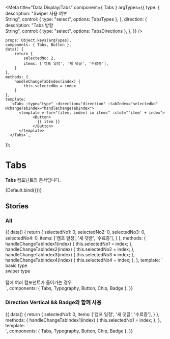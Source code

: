 
<Meta
    title="Data Display/Tabs"
    component={ Tabs }
    argTypes={{
        type: {
            description: "Swiper 사용 여부<br/>String",
            control: {
                type: "select",
                options: TabsTypes
            },
        },
        direction: {
            description: "Tabs 방향<br/>String",
            control: {
                type: "select",
                options: TabsDirections
            },
        },
    }}
/>

    props: Object.keys(argTypes),
    components: { Tabs, Button },
    data() {
        return {
            selectedNo: 2,
            items: ['캠프 일정', '새 댓글', '수료증'],
        }
    },
    methods: {
        handleChangeTabIndex(index) {
            this.selectedNo = index
        }
    },
    template:
      `<Tabs :type="type" :direction="direction" :tabIndex="selectedNo" @changeTabIndex="handleChangeTabIndex">
          <template v-for="(item, index) in items" :slot="'item' + index">
                <Button>
                  {{ item }}
                </Button>
          </template>
      </Tabs>`,
});

# Tabs

**Tabs** 컴포넌트의 문서입니다.

<Story name="Default" height="100px">
    {Default.bind({})}
</Story>

<ArgsTable story="Default" />

## Stories

### All
<Canvas>
    <Story name="All" height="100px">
        {{
            data() {
                return {
                    selectedNo1: 0,
                    selectedNo2: 0,
                    selectedNo3: 0,
                    selectedNo4: 0,
                    items: ['캠프 일정', '새 댓글', '수료증'],
                }
            },
            methods: {
                handleChangeTabIndex1(index) {
                    this.selectedNo1 = index;
                },
                handleChangeTabIndex2(index) {
                    this.selectedNo2 = index;
                },
                handleChangeTabIndex3(index) {
                    this.selectedNo3 = index;
                },
                handleChangeTabIndex4(index) {
                    this.selectedNo4 = index;
                },
            },
            template: `
            <div>
                <Tabs :tabIndex="selectedNo1"  @changeTabIndex="handleChangeTabIndex1">
                    <template v-for="(item, index) in 5" :slot="'item' + index">
                            <Button>
                                Tab{{ item }}
                            </Button>
                    </template>
                </Tabs>
                <Typography type="caption1">basic type</Typography>
                <br/>
                <Tabs type="swiper" :tabIndex="selectedNo2" @changeTabIndex="handleChangeTabIndex2">
                    <template v-for="(item, index) in 5" :slot="'item' + index">
                            <Button>
                                Tab{{ item }}
                            </Button>
                    </template>
                </Tabs>
                <Typography type="caption1">swiper type</Typography>
                <br/>
                <Tabs :tabIndex="selectedNo3" @changeTabIndex="handleChangeTabIndex3">
                   <template v-for="(item, index) in 5" :slot="'item' + index">
                           <Button style="position: relative">
                               Tab{{ item }}
                           </Button>
                          <Badge type="normal" text="1" :offsetX="20" :offsetY="10"/>
                   </template>
               </Tabs>
               <Tabs :tabIndex="selectedNo4" type="swiper" @changeTabIndex="handleChangeTabIndex4">
                  <template v-for="(item, index) in 5" :slot="'item' + index">
                          <Button style="position: relative">
                              Tab{{ item }}
                          </Button>
                         <Badge type="normal" text="1" :offsetX="20" :offsetY="10"/>
                  </template>
              </Tabs>
            <br/>
            <Typography type="caption1">탭에 여러 컴포넌트가 들어가는 경우</Typography>
            </div>
            `,
            components: { Tabs, Typography, Button, Chip, Badge },
        }}
    </Story>
</Canvas>

### Direction Vertical && Badge와 함께 사용
<Canvas>
    <Story name="Vertical" height="100px">
        {{
            data() {
                return {
                    selectedNo1: 0,
                    items: ['캠프 일정', '새 댓글', '수료증'],
                }
            },
            methods: {
                handleChangeTabIndex1(index) {
                    this.selectedNo1 = index;
                },
            },
            template: `
            <div>
                <Tabs :tabIndex="selectedNo1" direction="vertical" @changeTabIndex="handleChangeTabIndex1">
                    <template v-for="(item, index) in items" :slot="'item' + index">
                            <Button>
                                {{ item }}
                            </Button>
                            <template v-if="item === '새 댓글'">
                                <Badge text="3" color="error" type="normal"/>
                            </template>
                    </template>
                </Tabs>
            </div>
            `,
            components: { Tabs, Typography, Button, Chip, Badge },
        }}
    </Story>
</Canvas>